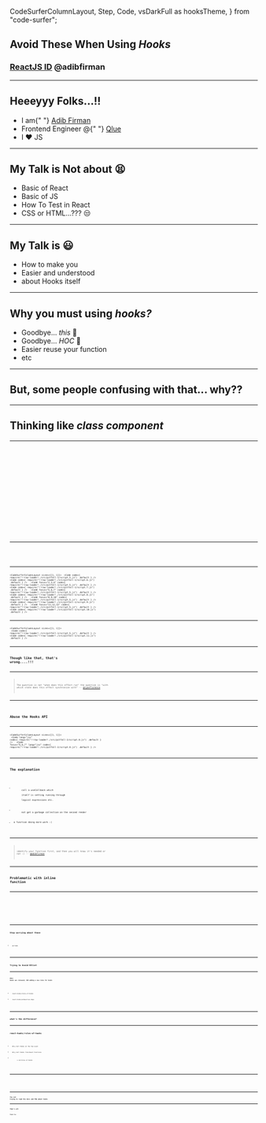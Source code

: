 
  CodeSurferColumnLayout,
  Step,
  Code,
  vsDarkFull as hooksTheme,
} from "code-surfer";

## Avoid These When Using _Hooks_

### [ReactJS ID](http://reactjs.id) @adibfirman

---

## Heeeyyy Folks...!!

<ul>
  <Appear>
    <li>
      I am{" "}
      <a href="https://github.com/adibfirman">
        Adib Firman
      </a>
    </li>
    <li>
      Frontend Engineer @{" "}
      <a href="https://qlue.co.id">Qlue</a>
    </li>
    <li>I ❤️ JS</li>
  </Appear>
</ul>

---

## My Talk is Not about 😫

<ul>
  <Appear>
    <li>Basic of React</li>
    <li>Basic of JS</li>
    <li>How To Test in React</li>
    <li>CSS or HTML...??? 😒</li>
  </Appear>
</ul>

---

## My Talk is 😃

<ul>
  <Appear>
    <li>How to make you</li>
    <li>Easier and understood</li>
    <li>about Hooks itself</li>
  </Appear>
</ul>

---

## Why you must using _hooks?_

<ul>
  <Appear>
    <li>
      Goodbye... <i>this</i> 👋
    </li>
    <li>
      Goodbye... <i>HOC</i> 👋
    </li>
    <li>Easier reuse your function</li>
    <li>etc</li>
  </Appear>
</ul>

---

## But, some people confusing with that... why??

---

## Thinking like _class component_

---

<CodeSurferColumnLayout>
  <Step>
    <Code
      lang="jsx"
      code={
        require("!!raw-loader!./src/pitfall-1/script.0.js")
          .default
      }
    />
  </Step>
  <Step>
    <Code
      lang="jsx"
      code={
        require("!!raw-loader!./src/pitfall-1/script.1.js")
          .default
      }
    />
  </Step>
  <Step>
    <Code
      lang="jsx"
      code={
        require("!!raw-loader!./src/pitfall-1/script.2.js")
          .default
      }
    />
  </Step>
  <Step>
    <Code
      lang="jsx"
      code={
        require("!!raw-loader!./src/pitfall-1/script.3.js")
          .default
      }
    />
  </Step>
  <Step>
    <Code
      lang="jsx"
      code={
        require("!!raw-loader!./src/pitfall-1/script.4.js")
          .default
      }
    />
  </Step>
  <Step>
    <Code
      lang="jsx"
      code={
        require("!!raw-loader!./src/pitfall-1/script.5.js")
          .default
      }
    />
  </Step>
</CodeSurferColumnLayout>

---

<CodeSurferColumnLayout>
  <Step subtitle="It's simple isn't?">
    <Code
      code={
        require("!!raw-loader!./src/pitfall-1/script.5.js")
          .default
      }
    />
  </Step>
</CodeSurferColumnLayout>

---

<CodeSurferColumnLayout sizes={[1, 1]}>
  <Step>
    <Code
      code={
        require("!!raw-loader!./src/pitfall-1/script.5.js")
          .default
      }
    />
    <Code
      code={
        require("!!raw-loader!./src/pitfall-1/script.6.js")
          .default
      }
    />
  </Step>
  <Step>
    <Code
      focus="2,3,4"
      code={
        require("!!raw-loader!./src/pitfall-1/script.5.js")
          .default
      }
    />
    <Code
      code={
        require("!!raw-loader!./src/pitfall-1/script.7.js")
          .default
      }
    />
  </Step>
  <Step>
    <Code
      focus="5,6,7"
      code={
        require("!!raw-loader!./src/pitfall-1/script.5.js")
          .default
      }
    />
    <Code
      code={
        require("!!raw-loader!./src/pitfall-1/script.8.js")
          .default
      }
    />
  </Step>
  <Step>
    <Code
      focus="8,9,10"
      code={
        require("!!raw-loader!./src/pitfall-1/script.5.js")
          .default
      }
    />
    <Code
      code={
        require("!!raw-loader!./src/pitfall-1/script.9.js")
          .default
      }
    />
  </Step>
  <Step>
    <Code
      focus="11,12,13"
      code={
        require("!!raw-loader!./src/pitfall-1/script.5.js")
          .default
      }
    />
    <Code
      code={
        require("!!raw-loader!./src/pitfall-1/script.10.js")
          .default
      }
    />
  </Step>
</CodeSurferColumnLayout>

---

<CodeSurferColumnLayout sizes={[1, 1]}>
  <Step subtitle="It's simple thinking like that, isn't?">
    <Code
      code={
        require("!!raw-loader!./src/pitfall-1/script.5.js")
          .default
      }
    />
    <Code
      code={
        require("!!raw-loader!./src/pitfall-1/script.11.js")
          .default
      }
    />
  </Step>
</CodeSurferColumnLayout>

---

## Though like that, that's wrong....!!!

---

> The question is not "when does this effect run" the question is "with which state does this effect synchronize with"
> -- [@ryanflorence](https://twitter.com/ryanflorence)

---

<!-- ----------------------------------------- 2. pitfalls--------------------------------------- -->

## Abuse the Hooks API

---

<CodeSurferColumnLayout sizes={[1, 1]}>
  <Step subtitle="What's the problem with this code?">
    <Code
      lang="jsx"
      code={
        require("!!raw-loader!./src/pitfall-2/script.0.js")
          .default
      }
    />
  </Step>
  <Step subtitle="This the problem...!!">
    <Code
      focus="5,6,7"
      lang="jsx"
      code={
        require("!!raw-loader!./src/pitfall-2/script.0.js")
          .default
      }
    />
  </Step>
</CodeSurferColumnLayout>

---

## The explanation

<ul>
  <Appear>
    <li>
      call a useCallback which <br />
      itself is setting running through <br />
      logical expressions etc.
    </li>
    <li>
      not get a garbage collection on the second render
    </li>
    <li>a function doing more work :(</li>
  </Appear>
</ul>

---

> identify your function first, and then you will know it's needed or not :)
> -- [@adibfirman](https://twitter.com/dibfirman)

---

## Problematic with inline function

---

<CodeSurferColumnLayout>
  <Step subtitle="some people worry about this component 😵️">
    <Code
      lang="jsx"
      code={
        require("!!raw-loader!./src/pitfall-2/script.2.js")
          .default
      }
    />
  </Step>
  <Step subtitle="1. defined function inside the component">
    <Code
      focus="4,5,6"
      lang="jsx"
      code={
        require("!!raw-loader!./src/pitfall-2/script.2.js")
          .default
      }
    />
  </Step>
  <Step subtitle="2. defined function as props in the component, it can't be optimized">
    <Code
      focus="8"
      lang="jsx"
      code={
        require("!!raw-loader!./src/pitfall-2/script.2.js")
          .default
      }
    />
  </Step>
</CodeSurferColumnLayout>

---

## Stop worrying about those

<ul>
  <Appear>
    <li>pertama</li>
  </Appear>
</ul>

---

## Trying to Avoid ESlint

---

##### When Hooks was released, CRA adding a new rules for hooks

<ul>
  <Appear>
    <li>react-hooks/rules-of-hooks</li>
    <li>react-hooks/exhaustive-deps</li>
  </Appear>
</ul>

---

## what's the difference?

---

## react-hooks/rules-of-hooks

<ul>
  <Appear>
    <li>Only Call Hooks at the Top Level</li>
    <li>Only Call Hooks from React Functions</li>
    <li>
      <a>s.id/rules-of-hooks</a>
    </li>
  </Appear>
</ul>

---

<CodeSurferColumnLayout>
  <Step subtitle="react-hooks/exhaustive-deps">
    <Code
      lang="jsx"
      code={
        require("!!raw-loader!./src/pitfall-3/script.0.js")
          .default
      }
    />
  </Step>
  <Step subtitle="react-hooks/exhaustive-deps">
    <Code
      lang="jsx"
      code={
        require("!!raw-loader!./src/pitfall-3/script.1.js")
          .default
      }
    />
  </Step>
</CodeSurferColumnLayout>

---

## You not trying to read the docs and FAQ about hooks

---

## That's all

### Thank You
